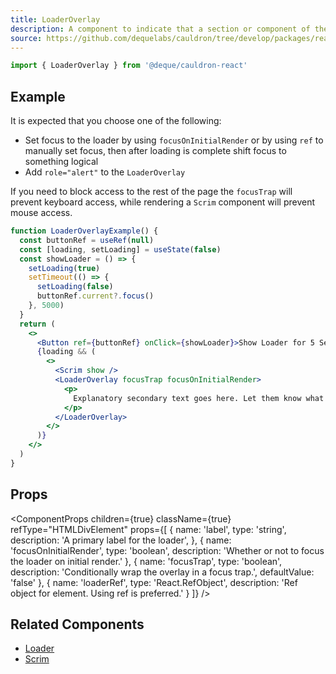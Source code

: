 ```yaml
---
title: LoaderOverlay
description: A component to indicate that a section or component of the page is currently loading.
source: https://github.com/dequelabs/cauldron/tree/develop/packages/react/src/components/LoaderOverlay/index.tsx
---
```



```js
import { LoaderOverlay } from '@deque/cauldron-react'
```

## Example

It is expected that you choose one of the following:

- Set focus to the loader by using `focusOnInitialRender` or by using `ref` to manually set focus, then after loading is complete shift focus to something logical
- Add `role="alert"` to the `LoaderOverlay`

If you need to block access to the rest of the page the `focusTrap` will prevent keyboard access, while rendering a `Scrim` component will prevent mouse access.

```jsx example
function LoaderOverlayExample() {
  const buttonRef = useRef(null)
  const [loading, setLoading] = useState(false)
  const showLoader = () => {
    setLoading(true)
    setTimeout(() => {
      setLoading(false)
      buttonRef.current?.focus()
    }, 5000)
  }
  return (
    <>
      <Button ref={buttonRef} onClick={showLoader}>Show Loader for 5 Seconds</Button>
      {loading && (
        <>
          <Scrim show />
          <LoaderOverlay focusTrap focusOnInitialRender>
            <p>
              Explanatory secondary text goes here. Let them know what's happening, alright?
            </p>
          </LoaderOverlay>
        </>
      )}
    </>
  )
}
```

## Props

<ComponentProps
  children={true}
  className={true}
  refType="HTMLDivElement"
  props={[
    {
      name: 'label',
      type: 'string',
      description: 'A primary label for the loader',
    },
    {
      name: 'focusOnInitialRender',
      type: 'boolean',
      description: 'Whether or not to focus the loader on initial render.'
    },
    {
      name: 'focusTrap',
      type: 'boolean',
      description: 'Conditionally wrap the overlay in a focus trap.',
      defaultValue: 'false'
    },
    {
      name: 'loaderRef',
      type: 'React.RefObject<HTMLDivElement>',
      description: 'Ref object for element. Using ref is preferred.'
    }
  ]}
/>

## Related Components

- [Loader](./Loader)
- [Scrim](./Scrim)